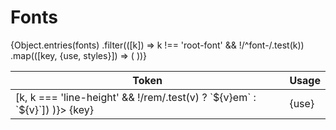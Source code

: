 
<Meta title="Styles/Fonts" />

# Fonts

<table style={fonts['root-font'].styles}>
	<thead>
		<tr>
			<th>Token</th>
			<th>Usage</th>
		</tr>
	</thead>
	<tbody>
		{Object.entries(fonts)
			.filter(([k]) => k !== 'root-font' && !/^font-/.test(k))
			.map(([key, {use, styles}]) => (
				<tr key={key}>
					<td
						style={Object.fromEntries(
							Object.entries(styles).map(([k, v]) => [k, k === 'line-height' && !/rem/.test(v) ? `${v}em` : `${v}`])
						)}>
						{key}
					</td>
					<td>{use}</td>
				</tr>
			))}
	</tbody>
</table>
